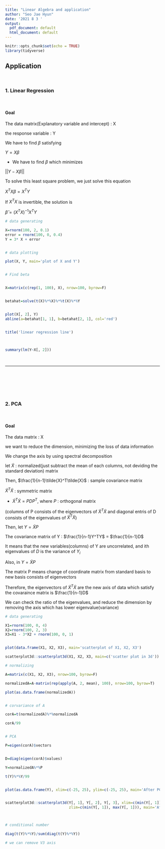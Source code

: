 ---
title: "Linear Algebra and application"
author: "Seo Jae Hyun"
date: '2021 8 3 '
output:
  pdf_document: default
  html_document: default
---

```{r setup, include=FALSE}
knitr::opts_chunk$set(echo = TRUE)
library(tidyverse)
```

## Application 

<br />


### 1. Linear Regression

<br />

#### Goal

The data matrix(Explanatory variable and intercept) : X

the response variable : Y

We have to find $\beta$ satisfying

$Y = X \beta$

- We have to find $\beta$ which minimizes

$||Y-X\beta||$

To solve this least square problem, we just solve this equation

$X^TX\beta = X^TY$

If $X^TX$ is invertible, the solution is

$\hat\beta = (X^TX)^{-1}X^TY$



```{r linear regression}

# data generating

X=rnorm(100, 2, 0.1)
error = rnorm(100, 0, 0.4)
Y = 3* X + error


# data plotting

plot(X, Y, main='plot of X and Y')


# Find beta


X=matrix(c(rep(1, 100), X), nrow=100, byrow=F)


betahat=solve(t(X)%*%X)%*%t(X)%*%Y


plot(X[, 2], Y)
abline(a=betahat[1, 1], b=betahat[2, 1], col='red')


title('linear regression line')



summary(lm(Y~X[, 2]))


```

  
  
  
<br />
    
--------------------------

<br />
--------------------------
<br />

### 2. PCA
<br />

#### Goal

The data matrix : X

we want to reduce the dimension, minimizing the loss of data information

We change the axis by using spectral decomposition 


let $\tilde{X}$ : normalized(just subtract the mean of each columns, not deviding the standard deviation) matrix

Then, $\frac{1}{n-1}\tilde{X}^T\tilde{X}$ : sample covariance matrix


$\tilde{X}^T\tilde{X}$ : symmetric matrix 

- $\tilde{X}^T\tilde{X} = PDP^T$, where $P$ : orthogonal matrix

(columns of P consists of the eigenvectors of $\tilde{X}^T\tilde{X}$ and diagonal entris of D consists of the eigenvalues of $\tilde{X}^T\tilde{X}$)

Then, let $Y = \tilde{X}P$

The covariance matrix of Y :  $\frac{1}{n-1}Y^TY$ = $\frac{1}{n-1}D$

It means that the new variables(columns) of Y are uncorrelated, and ith eigenvalues of $D$ is the variance of $Y_i$ 

Also, in $Y = \tilde{X}P$

The matrix P means change of coordinate matrix from standard basis to new basis consists of eigenvectors

Therefore, the eigenvectors of $\tilde{X}^T\tilde{X}$ are the new axis of data which satisfy the covaraince matrix is  $\frac{1}{n-1}D$

We can check the ratio of the eigenvalues, and reduce the dimension by removing the axis which has lower eigenvalue(variance)

```{r PCA}

# data generating

X1=rnorm(100, 0, 4)
X2=rnorm(100, 2, 3)
X3=X1 - 3*X2 + rnorm(100, 0, 1)


plot(data.frame(X1, X2, X3), main='scatterplot of X1, X2, X3')

scatterplot3d::scatterplot3d(X1, X2, X3, main=c('scatter plot in 3d'))

# normalizing

A=matrix(c(X1, X2, X3), nrow=100, byrow=F)

normalizedA=A-matrix(rep(apply(A, 2, mean), 100), nrow=100, byrow=T)

plot(as.data.frame(normalizedA))


# corvariance of A

corA=t(normalizedA)%*%normalizedA

corA/99


# PCA

P=eigen(corA)$vectors


D=diag(eigen(corA)$values)

Y=normalizedA%*%P

t(Y)%*%Y/99


plot(as.data.frame(Y), xlim=c(-25, 25), ylim=c(-25, 25), main='After PCA')


scatterplot3d::scatterplot3d(Y[, 1], Y[, 2], Y[, 3], xlim=c(min(Y[, 1]), max(Y[, 1])), ylim=c(min(Y[, 1]), max(Y[, 1])), 
                             zlim=c(min(Y[, 1]), max(Y[, 1])), main='After PCA')



# conditional number

diag(t(Y)%*%Y)/sum(diag(t(Y)%*%Y))

# we can remove V3 axis 

```
